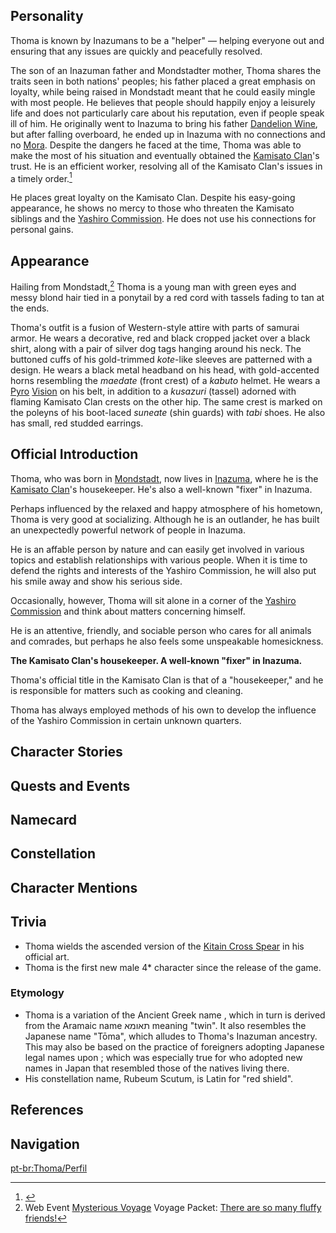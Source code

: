 {{CharacterTabs}}
{{Quote|The housekeeper of the Yashiro Commission's Kamisato Clan, and a well-known "fixer" in Inazuma.<br />Friendly and approachable, Thoma fits in with the crowd easily wherever he is.<br />At first glance, he seems to be a very easygoing person, but he is in fact very responsible. He has an extraordinarily serious side, be it in his work or his interpersonal communications.|Description from the Official Website<ref>Official Genshin Impact Website: [https://genshin.hoyoverse.com/en/character/inazuma?char=7 Thoma]</ref>}}

==Personality==
{{Quote|The Kamisato Clan's housekeeper. A well-known "fixer" in Inazuma.|In-game character attributes and profile page text}}

Thoma is known by Inazumans to be a "helper" &mdash; helping everyone out and ensuring that any issues are quickly and peacefully resolved.

The son of an Inazuman father and Mondstadter mother, Thoma shares the traits seen in both nations' peoples; his father placed a great emphasis on loyalty, while being raised in Mondstadt meant that he could easily mingle with most people. He believes that people should happily enjoy a leisurely life and does not particularly care about his reputation, even if people speak ill of him. He originally went to Inazuma to bring his father [[Dandelion Wine]], but after falling overboard, he ended up in Inazuma with no connections and no [[Mora]]. Despite the dangers he faced at the time, Thoma was able to make the most of his situation and eventually obtained the [[Kamisato Clan]]'s trust. He is an efficient worker, resolving all of the Kamisato Clan's issues in a timely order.<ref>{{Ref/VO|Kujou Sara|About Thoma}}</ref>

He places great loyalty on the Kamisato Clan. Despite his easy-going appearance, he shows no mercy to those who threaten the Kamisato siblings and the [[Yashiro Commission]]. He does not use his connections for personal gains.

==Appearance==
<!-- Keep appearance section short and concise. Limit to 3 paragraphs with 3-4 sentences each. -->
Hailing from Mondstadt,<ref>Web Event [[Mysterious Voyage]] Voyage Packet: [[Mysterious Voyage/Story#There are so many fluffy friends.21|There are so many fluffy friends!]]</ref> Thoma is a young man with green eyes and messy blond hair tied in a ponytail by a red cord with tassels fading to tan at the ends.

Thoma's outfit is a fusion of Western-style attire with parts of samurai armor. He wears a decorative, red and black cropped jacket over a black shirt, along with a pair of silver dog tags hanging around his neck. The buttoned cuffs of his gold-trimmed ''kote''-like sleeves are patterned with a ''{{w|fleur-de-lis}}'' design. He wears a black metal headband on his head, with gold-accented horns resembling the ''maedate'' (front crest) of a ''kabuto'' helmet. He wears a [[Pyro]] [[Vision]] on his belt, in addition to a ''kusazuri'' (tassel) adorned with flaming Kamisato Clan crests on the other hip. The same crest is marked on the poleyns of his boot-laced ''suneate'' (shin guards) with ''tabi'' shoes. He also has small, red studded earrings.

==Official Introduction==
{{Official Introduction
|character = Thoma
|link = https://www.hoyolab.com/article/782370
|title = A protector from afar with a loyal heart}}
{{Quote|Woof!|[[Taroumaru]]}}
{{Quote|What Taroumaru meant was that Thoma is very good at taking care of people and is a very good friend. But you can't just take care of others, you have to take care of yourself too... Wait, what are you laughing at! I was just translating what Taroumaru said!|[[Gorou]]}}

Thoma, who was born in [[Mondstadt]], now lives in [[Inazuma]], where he is the [[Kamisato Clan]]'s housekeeper. He's also a well-known "fixer" in Inazuma.

Perhaps influenced by the relaxed and happy atmosphere of his hometown, Thoma is very good at socializing. Although he is an outlander, he has built an unexpectedly powerful network of people in Inazuma.

He is an affable person by nature and can easily get involved in various topics and establish relationships with various people. When it is time to defend the rights and interests of the Yashiro Commission, he will also put his smile away and show his serious side.

Occasionally, however, Thoma will sit alone in a corner of the [[Yashiro Commission]] and think about matters concerning himself.

He is an attentive, friendly, and sociable person who cares for all animals and comrades, but perhaps he also feels some unspeakable homesickness.

{{Official Introduction
|title = Version 2.2 Preview Introduction
}}
'''The Kamisato Clan's housekeeper. A well-known "fixer" in Inazuma.'''

Thoma's official title in the Kamisato Clan is that of a "housekeeper," and he is responsible for matters such as cooking and cleaning.

Thoma has always employed methods of his own to develop the influence of the Yashiro Commission in certain unknown quarters.

==Character Stories==
{{Character Story
|title1        = Character Details
|text1         = <p>Thoma's official title in the [[Kamisato Clan]] is that of a "housekeeper," and as such, he is responsible for matters such as cleaning and cooking.</p><p>Whenever he appears at the [[Yashiro Commission]], Thoma is almost always busy with such work. He is able to get everything done well, and even [[Furuta]], the butler of the Kamisato Clan, is full of praise for his housekeeping skills.</p><p>However, most of the time, Thoma does not stay in the Yashiro Commission, but goes elsewhere to deal with some special matters discreetly.</p><p>For example: solving the problems encountered by the Yashiro Commission, asking for information for the head of the Kamisato Clan, fulfilling [[Ayaka]]'s wishes, etc.</p><p>In those unknown corners, Thoma has always used his own way to develop the influence of the Yashiro Commission.</p>
|mention1      = Furuta,Kamisato Ayaka

|title2        = Character Story 1
|friendship2   = 2
|text2         = <p>Thoma seems to have been born with a good temper.</p><p>Regardless of whether he's dealing with a dignitary or a street vendor, Thoma can easily find an opening to join the conversation and have a good time with them.</p><p>Thoma, who is good at socializing, has a wide range of contacts in [[Inazuma]]. When he first arrived in Inazuma, he relied on his insight and communication skills to make friends with people in various industries. Later, many people would take the initiative to get to know Thoma.</p><p>The more people you know, the more resources you can get. Thoma would learn a lot of first-hand information from them, or quietly strike "deals" that are beneficial to the Yashiro Commission.</p><p>However, although Thoma has a vast network of contacts, he has never used it for personal gain, nor has he ever forced others to do things in the name of the Yashiro Commission.</p><p>Sociability, precise judgment, and just the right amount of tact. Perhaps this is the reason why Thoma can thrive as a "fixer" in Inazuma.</p>
|mention2      = 

|title3        = Character Story 2
|friendship3   = 3
|text3         = <p>Surprisingly, the handsome and cheerful Thoma has no resistance when it comes to cute animals.</p><p>When Thoma's out, he always carries some small snacks for animals, and feeds stray cats and dogs when he sees them.</p><p>It never fails to make him smile seeing animals scarf food down.</p><p>To Thoma, these animals, like himself, are part of what makes up the world.</p><p>Even if they don't seem to be eye-catching, they are still trying to live.</p><p>As long as you live, good things will always happen... This is what Thoma has always believed in.</p><p>Even if these animals had not encountered good things before, he hoped that at least his presence would be a good thing worth celebrating for.</p>
|mention3      = 

|title4        = Character Story 3
|friendship4   = 4
|text4         = <p>As the housekeeper of the Kamisato Clan, Thoma is an "all-rounder" when it comes to housekeeping.</p><p>Whether it's cleaning, cooking, sewing, gardening, caregiving, or socializing, he can handle it all with ease.</p><p>For Thoma, housekeeping is not only a job and duty, but also his hobby.</p><p>He would clean the house like new, making sure that there was not a single grain of dust left on the railings. He would be in a very happy mood when faced with a clean and tidy Yashiro Commission.</p><p>Perhaps it's the sense of accomplishment that comes with cleaning. Whenever he has the chance, Thoma will pick up a broom or duster and sweep away any unsightly stains.</p><p>In addition, he also takes special care of the daily lives of his colleagues around him.</p><p>There was a winter when Inazuma's temperature suddenly dipped, and a guard of the Yashiro Commission accidentally caught a cold while out on patrol. A few days later, he unexpectedly received a sweater hand-knitted by Thoma.</p><p>The sweater that was just the right size made the guard think back to the clothes he received from his mother every winter. Now that his mother was old, she hadn't sent him clothes for many years.</p><p>With this in mind, the guard took a long leave of absence to visit his family. The day he came back, he brought Thoma a special souvenir from his hometown, and they became good friends.</p>
|mention4      = 

|title5        = Character Story 4
|friendship5   = 5
|text5         = <p>Thoma's father is an Inazuman and his mother is a Mondstadter.</p><p>Thoma grew up in [[Mondstadt]] and has been accustomed to its carefree and happy atmosphere since he was young. Influenced by this, he can easily mingle with anyone.</p><p>However, he has also been taught by his father since he was a child and places great importance on the word "loyalty".</p><p>After Thoma's father returned to Inazuma, he was worried that his old man would not be able to drink Mondstadt's wine there, so he sailed to Inazuma alone in a boat carrying [[Dandelion Wine]].</p><p>On the way, a huge wave overturned the boat and Thoma fell into the water. Fortunately, he just drifted unconscious down the water until he got washed ashore on a beach in Inazuma.</p><p>At that time, Thoma had nothing and no family with him, but still started his life in Inazuma with optimism.</p><p>However, despite his best efforts, he was unable to find his father, who was supposed to be in Inazuma.</p><p>But at his most difficult moment, Thoma met someone in Inazuma who was worthy of his "loyalty" to the end.</p>
|mention5      = 

|title6        = Character Story 5
|friendship6   = 6
|text6         = <p>Due to his hailing from Mondstadt, Thoma is often regarded as an "outsider" by the local residents of Inazuma.</p><p>Despite the strange looks and gossip directed towards him, Thoma never showed any dissatisfaction, and always smiled at all doubts.</p><p>Thoma is recognized as the most amiable person in the Yashiro Commission, but to outsiders, it is another story.</p><p>"Don't offend Thoma! Otherwise, things will be difficult to handle."</p><p>No one is sure when it started, but this saying has gone around so much that many people are convinced of this when they hear it.</p><p>As for those who have had unpleasant run-ins with Thoma, the mention of him still instills fear:</p><p>"Don't be fooled by that guy! He's always smiling kindly, but all I did was cheat the Yashiro Commission of a small sum of money, and he..."</p><p>That's right, if anyone dares to harm the interests of the Yashiro Commission or disrespect the Kamisato siblings, Thoma will make them pay.</p><p>He sees this as his duty and does his best, but does not like to boast about his achievements. Even if he is criticized for this, he will not defend himself too much.</p><p>"Gee, who cares about such trivialities? And it doesn't matter what kind of person I am, as long as those who should know know it."</p>
|mention6      = Kamisato Ayato,Kamisato Ayaka

|title7        = Old Duster
|friendship7   = 4
|text7         = <p>Thoma's favorite duster has been with him in many "conquests".</p><p>As it has been used for too long, no matter how Thoma cleans and takes care of it now, it still looks old and gray. Despite this, Thoma is still reluctant to discard it.</p><p>This duster was given to Thoma when he was first assigned cleaning duties at Yashiro Commission. As soon as he sees it, he recalls those hard but happy times.</p><p>At that time, Thoma had yet to comprehend various cleaning techniques. Due to his lack of experience, he was often busy doing all kinds of cleaning and tidying work until late at night.</p><p>Accompanying him were the moonlight above his head, the chirping of insects in the summer night, and the sound of a duster tapping on the beams.</p><p>There are many different kinds of cleaning. From a simple cleaning to an all-out deep cleaning, Thoma has experienced it all.</p><p>At first, he found the work boring, but after he got used to it, he found that he could think more quietly when cleaning.</p><p>So to this day, Thoma often uses this duster to perform his work.</p><p>While brushing away the dust in front of him, he also brushed away the fog in his head in a quiet and steady state of mind.</p>
|mention7      = 

|title8        = Vision
|friendship8   = 6
|text8         = <p>In his early years living in Mondstadt, Thoma did not have particularly strong aspirations.</p><p>Each day, he was awakened by the early morning sun and the fresh fragrance of flowers. After breakfast, he could choose to take a relaxing stroll through the city or explore the wilderness freely.</p><p>At that time, Thoma thought that people should have the happiness of living a leisurely life. Perhaps it would have been better to live a peaceful life.</p><p>This calm mood disappeared the moment when he was swept into a strange country by the waves, across the ocean in a small boat.</p><p>Here, he had to receive a favor to survive, and thus the thought of "repayment" arose.</p><p>Ten years ago, when the Yashiro Commission's Kamisato Clan was losing its power.</p><p>Kamisato Ayato, who was embroiled in the dispute over the succession rights of the clan due to the death of both parents, told Thoma:</p><p>"Now that the situation in Inazuma is unclear, the trouble the Kamisato Clan faces will only increase. You are someone who can see what's at stake, so if you don't want to get involved, leave early."</p><p>Could Thoma, who had received so many favors from the Kamisato Clan, just leave like that? Choosing to leave would mean that he would have to return to his ordinary, stable life with regrets and guilt.</p><p>The storm was imminent, and Thoma was like a leaf drifting in the sea.</p><p>But after much deliberation, Thoma's answer was:</p><p>"If I leave at this time, I will lose my loyalty and righteousness. Father has always taught me to be a loyal and righteous man... I would like to do my best to do my part for the young master and the young lady. You will certainly need me as a helper in the path you embark on in the future."</p><p>The will to burn for loyalty and righteousness forged a strong desire that drew the attention of the gods.</p><p>As if to respond to Thoma's choice — on this night of divergent destinies, a Vision, bright red like a blaze, appeared beside him.</p>
|mention8      = Kamisato Ayato
}}

==Quests and Events==
{{Quest Appearances
|The Omnipresent God = cinematic
}}

==Namecard==
{{Namecard|Thoma: Blazing Guard}}

==Constellation==
{{Constellation Lore|Rubeum Scutum}}

==Character Mentions==
{{Character Mentions}}

=='''Trivia'''==
*Thoma wields the ascended version of the [[Kitain Cross Spear]] in his official art.
*Thoma is the first new male 4* character since the release of the game.

===Etymology===
*Thoma is a variation of the Ancient Greek name {{Lang|Thomas|el=Θωμᾶς|el_rm=Thōmâs}}, which in turn is derived from the Aramaic name תאומא meaning "twin". It also resembles the Japanese name "Tōma", which alludes to Thoma's Inazuman ancestry. This may also be based on the practice of foreigners adopting Japanese legal names upon {{W|Japanese_nationality_law#Naturalization|naturalization}}; which was especially true for {{W|List_of_foreign-born_samurai_in_Japan|foreign-born samurai}} who adopted new names in Japan that resembled those of the natives living there.
*His constellation name, Rubeum Scutum, is Latin for "red shield".

==References==
{{Reflist}}

==Navigation==
{{Character Navbox|link type=lore}}

[[pt-br:Thoma/Perfil]]